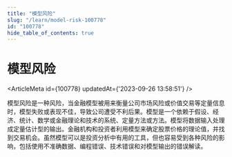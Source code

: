 ```yaml
---
title: "模型风险"
slug: "/learn/model-risk-100778"
id: "100778"
hide_table_of_contents: true
---
```



# 模型风险

<ArticleMeta id={100778} updatedAt={'2023-09-26 13:58:51'} />
<div className='border-solid border-b border-t-0 my-4 border-[var(--ifm-color-gray-300)]' />

模型风险是一种风险，当金融模型被用来衡量公司市场风险或价值交易等定量信息时，模型失败或表现不佳，导致公司遭受不利后果。模型是一个依赖于假设、经济、统计、数学或金融理论和技术的系统、定量方法或方法。模型将数据输入处理成定量估计型的输出。金融机构和投资者利用模型来确定股票价格的理论值，并找到交易机会。虽然模型可以是投资分析中有用的工具，但也容易受到各种风险的影响，包括使用不准确数据、编程错误、技术错误和对模型输出的错误解读。

